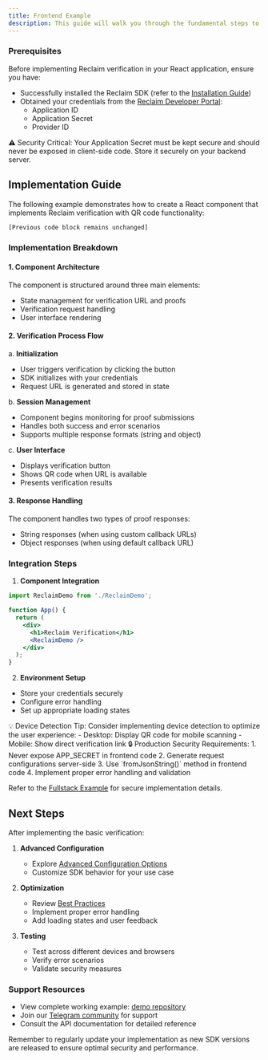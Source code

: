 ```yaml
---
title: Frontend Example
description: This guide will walk you through the fundamental steps to integrate Reclaim's proof verification system into your React application.
---
```


### Prerequisites

Before implementing Reclaim verification in your React application, ensure you have:

- Successfully installed the Reclaim SDK (refer to the [Installation Guide](./installation))
- Obtained your credentials from the [Reclaim Developer Portal](https://dev.reclaimprotocol.org/):
  - Application ID
  - Application Secret
  - Provider ID

<Callout type="warning">
⚠️ Security Critical: Your Application Secret must be kept secure and should never be exposed in client-side code. Store it securely on your backend server.
</Callout>

## Implementation Guide

The following example demonstrates how to create a React component that implements Reclaim verification with QR code functionality:

```javascript
[Previous code block remains unchanged]
```

### Implementation Breakdown

#### 1. Component Architecture
The component is structured around three main elements:
- State management for verification URL and proofs
- Verification request handling
- User interface rendering

#### 2. Verification Process Flow

a. **Initialization**
- User triggers verification by clicking the button
- SDK initializes with your credentials
- Request URL is generated and stored in state

b. **Session Management**
- Component begins monitoring for proof submissions
- Handles both success and error scenarios
- Supports multiple response formats (string and object)

c. **User Interface**
- Displays verification button
- Shows QR code when URL is available
- Presents verification results

#### 3. Response Handling

The component handles two types of proof responses:
- String responses (when using custom callback URLs)
- Object responses (when using default callback URL)

### Integration Steps

1. **Component Integration**
```jsx
import ReclaimDemo from './ReclaimDemo';

function App() {
  return (
    <div>
      <h1>Reclaim Verification</h1>
      <ReclaimDemo />
    </div>
  );
}
```

2. **Environment Setup**
- Store your credentials securely
- Configure error handling
- Set up appropriate loading states

<Callout type="info">
💡 Device Detection Tip: Consider implementing device detection to optimize the user experience:
- Desktop: Display QR code for mobile scanning
- Mobile: Show direct verification link
</Callout>

<Callout type="warning">
🔒 Production Security Requirements:
1. Never expose APP_SECRET in frontend code
2. Generate request configurations server-side
3. Use `fromJsonString()` method in frontend code
4. Implement proper error handling and validation

Refer to the [Fullstack Example](./fullstack-example) for secure implementation details.
</Callout>

## Next Steps

After implementing the basic verification:

1. **Advanced Configuration**
   - Explore [Advanced Configuration Options](../advance-configurations/advance-options)
   - Customize SDK behavior for your use case

2. **Optimization**
   - Review [Best Practices](./best-practices)
   - Implement proper error handling
   - Add loading states and user feedback

3. **Testing**
   - Test across different devices and browsers
   - Verify error scenarios
   - Validate security measures

### Support Resources

- View complete working example: [demo repository](https://gitlab.reclaimprotocol.org/starterpacks/demo-js-sdk)
- Join our [Telegram community](https://t.me/protocolreclaim) for support
- Consult the API documentation for detailed reference

Remember to regularly update your implementation as new SDK versions are released to ensure optimal security and performance.